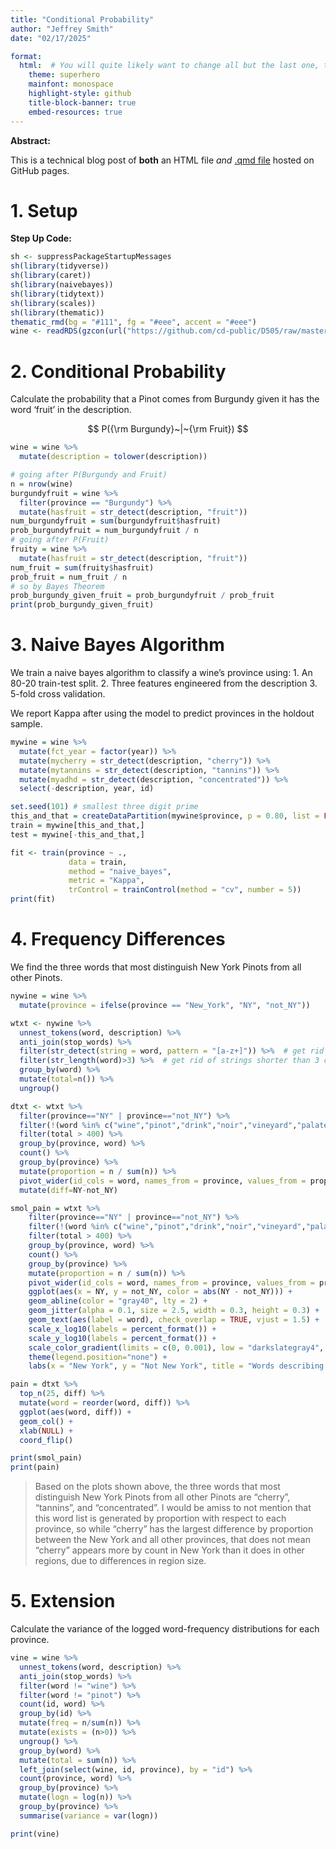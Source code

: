```yaml
---
title: "Conditional Probability"
author: "Jeffrey Smith"
date: "02/17/2025"

format: 
  html:  # You will quite likely want to change all but the last one, to taste
    theme: superhero  
    mainfont: monospace
    highlight-style: github
    title-block-banner: true
    embed-resources: true
---
```


**Abstract:**

This is a technical blog post of **both** an HTML file *and* [.qmd file](https://jysmochi.github.io/data_505_hw/naivebayes.qmd) hosted on GitHub pages.

# 1. Setup

**Step Up Code:**

```r
sh <- suppressPackageStartupMessages
sh(library(tidyverse))
sh(library(caret))
sh(library(naivebayes))
sh(library(tidytext))
sh(library(scales))
sh(library(thematic))
thematic_rmd(bg = "#111", fg = "#eee", accent = "#eee")
wine <- readRDS(gzcon(url("https://github.com/cd-public/D505/raw/master/dat/pinot.rds")))
```

# 2. Conditional Probability

Calculate the probability that a Pinot comes from Burgundy given it has the word 'fruit' in the description.

$$
P({\rm Burgundy}~|~{\rm Fruit})
$$

```r
wine = wine %>%
  mutate(description = tolower(description))

# going after P(Burgundy and Fruit)
n = nrow(wine)
burgundyfruit = wine %>%
  filter(province == "Burgundy") %>%
  mutate(hasfruit = str_detect(description, "fruit"))
num_burgundyfruit = sum(burgundyfruit$hasfruit)
prob_burgundyfruit = num_burgundyfruit / n
# going after P(Fruit)
fruity = wine %>%
  mutate(hasfruit = str_detect(description, "fruit"))
num_fruit = sum(fruity$hasfruit)
prob_fruit = num_fruit / n
# so by Bayes Theorem
prob_burgundy_given_fruit = prob_burgundyfruit / prob_fruit
print(prob_burgundy_given_fruit)
```

# 3. Naive Bayes Algorithm

We train a naive bayes algorithm to classify a wine's province using: 1. An 80-20 train-test split. 2. Three features engineered from the description 3. 5-fold cross validation.

We report Kappa after using the model to predict provinces in the holdout sample.

```r
mywine = wine %>%
  mutate(fct_year = factor(year)) %>%
  mutate(mycherry = str_detect(description, "cherry")) %>%
  mutate(mytannins = str_detect(description, "tannins")) %>%
  mutate(myadhd = str_detect(description, "concentrated")) %>%
  select(-description, year, id)

set.seed(101) # smallest three digit prime
this_and_that = createDataPartition(mywine$province, p = 0.80, list = FALSE)
train = mywine[this_and_that,]
test = mywine[-this_and_that,]

fit <- train(province ~ .,
             data = train, 
             method = "naive_bayes",
             metric = "Kappa",
             trControl = trainControl(method = "cv", number = 5))
print(fit)
```

# 4. Frequency Differences

We find the three words that most distinguish New York Pinots from all other Pinots.

```r
nywine = wine %>%
  mutate(province = ifelse(province == "New_York", "NY", "not_NY"))

wtxt <- nywine %>% 
  unnest_tokens(word, description) %>% 
  anti_join(stop_words) %>% 
  filter(str_detect(string = word, pattern = "[a-z+]")) %>%  # get rid weird non alphas
  filter(str_length(word)>3) %>%  # get rid of strings shorter than 3 characters
  group_by(word) %>% 
  mutate(total=n()) %>% 
  ungroup()

dtxt <- wtxt %>% 
  filter(province=="NY" | province=="not_NY") %>% 
  filter(!(word %in% c("wine","pinot","drink","noir","vineyard","palate","notes","flavors","bottling","bottle","finish"))) %>% 
  filter(total > 400) %>% 
  group_by(province, word) %>%
  count() %>% 
  group_by(province) %>% 
  mutate(proportion = n / sum(n)) %>% 
  pivot_wider(id_cols = word, names_from = province, values_from = proportion) %>% 
  mutate(diff=NY-not_NY) 

smol_pain = wtxt %>% 
    filter(province=="NY" | province=="not_NY") %>% 
    filter(!(word %in% c("wine","pinot","drink","noir","vineyard","palate","notes","flavors","bottling"))) %>% 
    filter(total > 400) %>% 
    group_by(province, word) %>%
    count() %>% 
    group_by(province) %>% 
    mutate(proportion = n / sum(n)) %>% 
    pivot_wider(id_cols = word, names_from = province, values_from = proportion) %>% 
    ggplot(aes(x = NY, y = not_NY, color = abs(NY - not_NY))) +
    geom_abline(color = "gray40", lty = 2) +
    geom_jitter(alpha = 0.1, size = 2.5, width = 0.3, height = 0.3) +
    geom_text(aes(label = word), check_overlap = TRUE, vjust = 1.5) +
    scale_x_log10(labels = percent_format()) +
    scale_y_log10(labels = percent_format()) +
    scale_color_gradient(limits = c(0, 0.001), low = "darkslategray4", high = "gray75") +
    theme(legend.position="none") +
    labs(x = "New York", y = "Not New York", title = "Words describing Pinot Noir from New York and Elsewhere")

pain = dtxt %>%
  top_n(25, diff) %>%
  mutate(word = reorder(word, diff)) %>%
  ggplot(aes(word, diff)) +
  geom_col() +
  xlab(NULL) +
  coord_flip()

print(smol_pain)
print(pain)
```

> Based on the plots shown above, the three words that most distinguish New York Pinots from all other Pinots are "cherry", "tannins", and "concentrated". I would be amiss to not mention that this word list is generated by proportion with respect to each province, so while "cherry" has the largest difference by proportion between the New York and all other provinces, that does not mean "cherry" appears more by count in New York than it does in other regions, due to differences in region size. 

# 5. Extension

Calculate the variance of the logged word-frequency distributions for each province.

```r
vine = wine %>%
  unnest_tokens(word, description) %>%
  anti_join(stop_words) %>%
  filter(word != "wine") %>%
  filter(word != "pinot") %>%
  count(id, word) %>%
  group_by(id) %>%
  mutate(freq = n/sum(n)) %>%
  mutate(exists = (n>0)) %>%
  ungroup() %>%
  group_by(word) %>%
  mutate(total = sum(n)) %>%
  left_join(select(wine, id, province), by = "id") %>%
  count(province, word) %>%
  group_by(province) %>%
  mutate(logn = log(n)) %>%
  group_by(province) %>%
  summarise(variance = var(logn))

print(vine)
```


